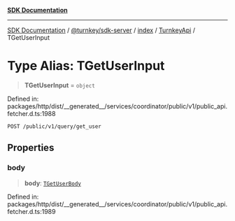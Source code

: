 [**SDK Documentation**](../../../../../../README.mdx)

***

[SDK Documentation](../../../../../../packages.mdx) / [@turnkey/sdk-server](../../../../README.mdx) / [index](../../../README.mdx) / [TurnkeyApi](../README.mdx) / TGetUserInput

# Type Alias: TGetUserInput

> **TGetUserInput** = `object`

Defined in: packages/http/dist/\_\_generated\_\_/services/coordinator/public/v1/public\_api.fetcher.d.ts:1988

`POST /public/v1/query/get_user`

## Properties

### body

> **body**: [`TGetUserBody`](TGetUserBody.mdx)

Defined in: packages/http/dist/\_\_generated\_\_/services/coordinator/public/v1/public\_api.fetcher.d.ts:1989
